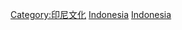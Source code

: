 {{Commonscat|Education in Indonesia}}

[[Category:印尼文化|Category:印尼文化]]
[[Category:东南亚教育|Indonesia]]
[[Category:亚洲各国教育|Indonesia]]